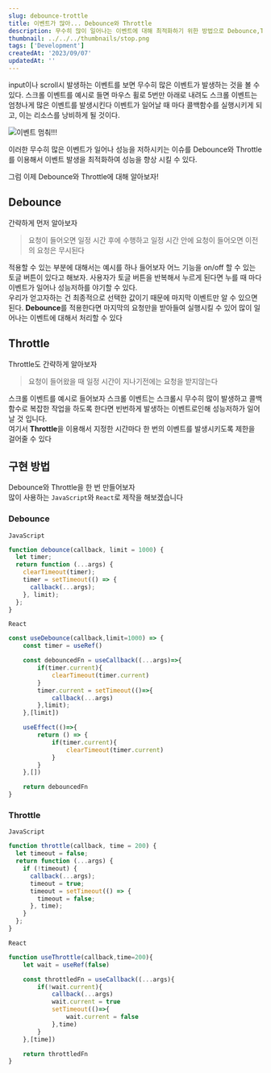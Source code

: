 ```yaml
---
slug: debounce-trottle
title: 이벤트가 많아... Debounce와 Throttle
description: 무수히 많이 일어나는 이벤트에 대해 최적화하기 위한 방법으로 Debounce,Throttle에 대해 설명합니다.
thumbnail: ../../../thumbnails/stop.png
tags: ['Development']
createdAt: '2023/09/07'
updatedAt: ''
---
```


input이나 scroll시 발생하는 이벤트를 보면 무수히 많은 이벤트가 발생하는 것을 볼 수 있다.
스크롤 이벤트를 예시로 들면 마우스 휠로 5번만 아래로 내려도 스크롤 이벤트는 엄청나게 많은 이벤트를 발생시킨다
이벤트가 일어날 때 마다 콜백함수를 실행시키게 되고, 이는 리소스를 낭비하게 될 것이다.

![이벤트 멈춰!!!](./stopPerson.png)

이러한 무수히 많은 이벤트가 일어나 성능을 저하시키는 이슈를 Debounce와 Throttle를 이용해서 이벤트 발생을 최적화하여 성능을 향상 시킬 수 있다.

그럼 이제 Debounce와 Throttle에 대해 알아보자!

## Debounce

간략하게 먼저 알아보자

> 요청이 들어오면 일정 시간 후에 수행하고 일정 시간 안에 요청이 들어오면 이전의 요청은 무시된다

적용할 수 있는 부분에 대해서는 예시를 하나 들어보자
어느 기능을 on/off 할 수 있는 토글 버튼이 있다고 해보자. 사용자가 토글 버튼을 반복해서 누르게 된다면 누를 때 마다 이벤트가 일어나 성능저하를 야기할 수 있다.<br/>
우리가 얻고자하는 건 최종적으로 선택한 값이기 때문에 마지막 이벤트만 알 수 있으면 된다.
**Debounce**를 적용한다면 마지막의 요청만을 받아들여 실행시킬 수 있어 많이 일어나는 이벤트에 대해서 처리할 수 있다

## Throttle

Throttle도 간략하게 알아보자

> 요청이 들어왔을 때 일정 시간이 지나기전에는 요청을 받지않는다

스크롤 이벤트를 예시로 들어보자
스크롤 이벤트는 스크롤시 무수히 많이 발생하고 콜백함수로 복잡한 작업을 하도록 한다면
빈번하게 발생하는 이벤트로인해 성능저하가 일어날 것 입니다.<br/>
여기서 **Throttle**을 이용해서 지정한 시간마다 한 번의 이벤트를 발생시키도록 제한을 걸어줄 수 있다

## 구현 방법

Debounce와 Throttle을 한 번 만들어보자<br/>
많이 사용하는 `JavaScript`와 `React`로 제작을 해보겠습니다

### Debounce

`JavaScript`

```js
function debounce(callback, limit = 1000) {
  let timer;
  return function (...args) {
    clearTimeout(timer);
    timer = setTimeout(() => {
      callback(...args);
    }, limit);
  };
}
```

`React`

```jsx
const useDebounce(callback,limit=1000) => {
    const timer = useRef()

    const debouncedFn = useCallback((...args)=>{
        if(timer.current){
            clearTimeout(timer.current)
        }
        timer.current = setTimeout(()=>{
            callback(...args)
        },limit);
    },[limit])

    useEffect(()=>{
        return () => {
            if(timer.current){
                clearTimeout(timer.current)
            }
        }
    },[])

    return debouncedFn
}
```

### Throttle

`JavaScript`

```js
function throttle(callback, time = 200) {
  let timeout = false;
  return function (...args) {
    if (!timeout) {
      callback(...args);
      timeout = true;
      timeout = setTimeout(() => {
        timeout = false;
      }, time);
    }
  };
}
```

`React`

```jsx
function useThrottle(callback,time=200){
    let wait = useRef(false)

    const throttledFn = useCallback((...args){
        if(!wait.current){
            callback(...args)
            wait.current = true
            setTimeout(()=>{
                wait.current = false
            },time)
        }
    },[time])

    return throttledFn
}
```
